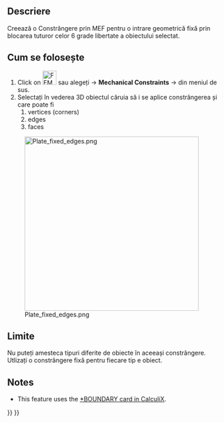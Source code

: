 <languages/>

<div lang="en" dir="ltr" class="mw-content-ltr">
{{Docnav
|[[FEM_ConstraintTransform|Constraint transform]]
|[[FEM_ConstraintRigidBody|Constraint rigid body]]
|[[FEM_Workbench|FEM]]
|IconL=FEM_ConstraintTransform.svg
|IconR=FEM_ConstraintRigidBody.svg
|IconC=Workbench_FEM.svg
}}
</div>

<div class="mw-translate-fuzzy">
{{GuiCommand/ro|Name=FEM ConstraintFixed|Name/ro=FEM ConstraintFixed|MenuLocation=Model → Mechanical Constraints → Constraint fixed||Workbenches=[[FEM_Workbench/ro|FEM]]|Shortcut=|SeeAlso=[[FEM_tutorial/ro|FEM tutorial]]}}
</div>

<span id="Description"></span>
==Descriere==

<div class="mw-translate-fuzzy">
Creează o Constrângere prin MEF pentru o intrare geometrică fixă prin blocarea tuturor celor 6 grade libertate a obiectului selectat.
</div>

<span id="Usage"></span>
<div class="mw-translate-fuzzy">
== Cum se folosește ==
</div>

<div class="mw-translate-fuzzy">
#Click on [[Image:FEM ConstraintFixed.png|32px]] sau alegeți {{KEY|Model}} → '''Mechanical Constraints''' → {{KEY|[[Image:FEM ConstraintFixed.png|32px]] Constraint fixed}}  din meniul de sus.
#Selectați în vederea 3D obiectul căruia să i se aplice constrângerea  și care poate fi 
## vertices (corners)
## edges
## faces
</div>

[[Image:Plate_fixed_edges.png|400px]]

<div lang="en" dir="ltr" class="mw-content-ltr">
{{Caption|Square plate fixed (clamped) on all edges.}}
</div>

<span id="Limitations"></span>
==Limite==

<div class="mw-translate-fuzzy">
Nu puteți amesteca tipuri diferite de obiecte în aceeași constrângere.
Utlizați o constrângere fixă pentru fiecare tip e obiect.
</div>

<div lang="en" dir="ltr" class="mw-content-ltr">
==Notes==
</div>

<div lang="en" dir="ltr" class="mw-content-ltr">
* This feature uses the [https://web.mit.edu/calculix_v2.7/CalculiX/ccx_2.7/doc/ccx/node163.html *BOUNDARY card in CalculiX].
</div>


<div lang="en" dir="ltr" class="mw-content-ltr">
{{Docnav
|[[FEM_ConstraintTransform|Constraint transform]]
|[[FEM_ConstraintRigidBody|Constraint rigid body]]
|[[FEM_Workbench|FEM]]
|IconL=FEM_ConstraintTransform.svg
|IconR=FEM_ConstraintRigidBody.svg
|IconC=Workbench_FEM.svg
}}
</div>

{{FEM Tools navi{{#translation:}}}}
{{Userdocnavi{{#translation:}}}}